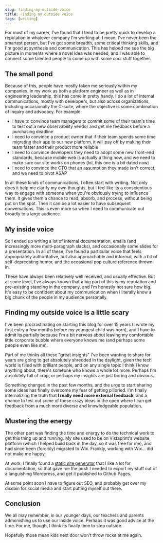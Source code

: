 ```yaml
---
slug: finding-my-outside-voice
title: Finding my outside voice
tags: [writing]
---
```


For most of my career, I've found that I tend to be pretty quick to develop a reputation in whatever company I'm working at. I mean, I've never been the smartest person, but I've got some breadth, some critical thinking skills, and I'm good at synthesis and communication. This has helped me see the big picture in moments where a novel idea was needed, and I was able to connect some talented people to come up with some cool stuff together.

## The small pond

Because of this, people have mostly taken me seriously within my companies. In my work as both a platform engineer as well as in engineering leadership, this has come in pretty handy. I do a lot of internal communications, mostly with developers, but also across organizations, including occasionally the C-suite, where the objective is some combination of inquiry and advocacy. For example:

* I have to convince team managers to commit some of their team's time to test out a new observability vendor and get me feedback before a purchasing deadline
* I need to convince a product owner that if their team spends some time migrating their app to our new platform, it will pay off by making their team faster and their product more reliable
* I need to convince developers they need to adopt some new front-end standards, because mobile web is actually a thing now, and we need to make sure our site works on phones (lol, this one is a bit dated now)
* I need to convince the CTO that an assumption they made isn't correct, and we need to pivot ASAP

In all these kinds of communications, I often start with writing. Not only does it help me clarify my own thoughts, but I feel like its a conscientious way to engage with someone when you're obviously trying to influence them. It gives them a chance to read, absorb, and process, without being put on the spot. Then it can be a lot easier to have subsequent conversations. This is even more so when I need to communicate out broadly to a large audience.

## My inside voice

So I ended up writing a lot of internal documentation, emails (and increasingly more multi-paragraph slacks), and occasionally some slides for a presentation. In all of these, I've found a particular voice that feels appropriately authoritative, but also approachable and informal, with a bit of self-deprecating humor, and the occasional pop culture reference thrown in.

These have always been relatively well received, and usually effective. But at some level, I've always known that a big part of this is my reputation and pre-existing standing in the company, and I'm honestly not sure how big. It's easy to be confident about my communication when I literally know a big chunk of the people in my audience personally.

## Finding my outside voice is a little scary

I've been procrastinating on starting this blog for over 15 years (I wrote my first entry a few months before my youngest child was born), and I have to admit its partially because I'm a bit nervous about leaving my comfortable little corporate bubble where everyone knows me (and perhaps some people even like me).

Part of me thinks all these "great insights" I've been wanting to share for years are going to get absolutely shredded in the daylight, given the tech world is filled with brilliant people, and on any single topic I think I know anything about, there's someone who knows a whole lot more. Perhaps I'm absolutely full of crap, or perhaps my insights are just boring and obvious.

Something changed in the past few months, and the urge to start sharing some ideas has finally overcome my fear of getting pilloried. I'm finally internalizing the truth that **I really need more external feedback**, and a chance to test out some of these crazy ideas in the open where I can get feedback from a much more diverse and knowledgeable population.

## Mustering the energy

The other part was finding the time and energy to do the technical work to get this thing up and running. My site used to be on Vistaprint's website platform (which I helped build back in the day, so it was free for me), and had since been (forcibly) migrated to Wix. Frankly, working with Wix... did not make me happy.

At work, I finally found a [static site generator](https://docusaurus.io/) that I like a lot for documentation, so that gave me the push I needed to export my stuff out of a languishing Wordpress, and get it published to Github Pages.

At some point soon I have to figure out SEO, and probably get over my disdain for social media and start putting myself out there.

## Conclusion

We all may remember, in our younger days, our teachers and parents admonishing us to use our inside voice. Perhaps it was good advice at the time. For me, though, I think its finally time to step outside.

Hopefully those mean kids next door won't throw rocks at me again.